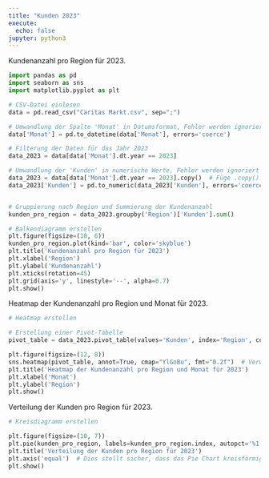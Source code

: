 ```yaml
---
title: "Kunden 2023"
execute:
  echo: false
jupyter: python3
---
```


Kundenanzahl pro Region für 2023.

```python
import pandas as pd
import seaborn as sns
import matplotlib.pyplot as plt

# CSV-Datei einlesen
data = pd.read_csv("Caritas Markt.csv", sep=";")

# Umwandlung der Spalte 'Monat' in Datumsformat, Fehler werden ignoriert
data['Monat'] = pd.to_datetime(data['Monat'], errors='coerce')

# Filterung der Daten für das Jahr 2023
data_2023 = data[data['Monat'].dt.year == 2023]

# Umwandlung der 'Kunden' in numerische Werte, Fehler werden ignoriert
data_2023 = data[data['Monat'].dt.year == 2023].copy()  # Füge .copy() hinzu, um sicherzustellen, dass es sich um eine eigenständige Kopie handelt
data_2023['Kunden'] = pd.to_numeric(data_2023['Kunden'], errors='coerce')


# Gruppierung nach Region und Summierung der Kundenanzahl
kunden_pro_region = data_2023.groupby('Region')['Kunden'].sum()

# Balkendiagramm erstellen
plt.figure(figsize=(10, 6))
kunden_pro_region.plot(kind='bar', color='skyblue')
plt.title('Kundenanzahl pro Region für 2023')
plt.xlabel('Region')
plt.ylabel('Kundenanzahl')
plt.xticks(rotation=45)
plt.grid(axis='y', linestyle='--', alpha=0.7)
plt.show()
```

Heatmap der Kundenanzahl pro Region und Monat für 2023.

```python
# Heatmap erstellen

# Erstellung einer Pivot-Tabelle
pivot_table = data_2023.pivot_table(values='Kunden', index='Region', columns=data_2023['Monat'].dt.month, fill_value=0)

plt.figure(figsize=(12, 8))
sns.heatmap(pivot_table, annot=True, cmap="YlGnBu", fmt="0.2f")  # Verwenden von '0.2f' für zwei Dezimalstellen
plt.title('Heatmap der Kundenanzahl pro Region und Monat für 2023')
plt.xlabel('Monat')
plt.ylabel('Region')
plt.show()
```

Verteilung der Kunden pro Region für 2023.

```python
# Kreisdiagramm erstellen

plt.figure(figsize=(10, 7))
plt.pie(kunden_pro_region, labels=kunden_pro_region.index, autopct='%1.1f%%', startangle=140)
plt.title('Verteilung der Kunden pro Region für 2023')
plt.axis('equal')  # Dies stellt sicher, dass das Pie Chart kreisförmig bleibt
plt.show()
```
